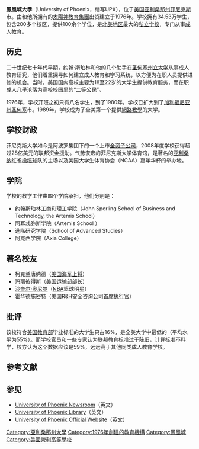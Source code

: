{{Infobox university
| name = 鳳凰城大學<br>University of Phoenix
| image = [[File:University_of_Phoenix_logo.svg|150px]]
| motto = ''We Rise''
| established = {{start date and age|1976}}
| type = [[營利學校|營利學校]]
| president = [[Peter_Cohen|Peter Cohen]]
| city = [[鳳凰城|鳳凰城]]
| state = [[亞利桑那州|亞利桑那州]]
| country = 美國
| undergrad = 249,500<ref name="1Q2013">{{cite news
|first=Kevin
|last=Harlan
|url=http://news.investors.com/business/032513-649210-apollo-group-university-of-phoenix-earnings.htm
|title=University Of Phoenix Enrollment Slides, But EPS Beat
|work=[[Investor's_Business_Daily|Investor's Business Daily]]
|date=March 25, 2013
|accessdate=2013-03-31
|archive-date=2013-05-09
|archive-url=https://web.archive.org/web/20130509010041/http://news.investors.com/business/032513-649210-apollo-group-university-of-phoenix-earnings.htm
|dead-url=no
}}</ref>
| postgrad = 51,300<ref name="1Q2013" />
| postgrad_label = graduate
| staff = 12,000+
| sport = none
| faculty = 20,000+
| campus = [[都市|都市]]
| free_label = 校區
| free = 112個校區與學習中心
| website = [http://www.phoenix.edu phoenix.edu]
}}
{{Portal|大學|Education - Grad Hat.svg}}
'''鳳凰城大學'''（University of Phoenix，缩写UPX），位于[[美国|美国]][[亚利桑那州|亚利桑那州]][[菲尼克斯|菲尼克斯]]市。由{{tsl|en|John Sperling|约翰·斯珀林}}和他所拥有的[[太陽神教育集團|太陽神教育集團]]出资建立于1976年。学校拥有34.53万学生，包含200多个校区，提供100余个学位，是[[北美地区|北美地区]]最大的[[私立学校|私立学校]]，专门从事[[成人教育|成人教育]]。

== 历史 ==
二十世纪七十年代早期，约翰·斯珀林和他的几个助手在[[圣荷西州立大学|圣何塞州立大学]]从事成人教育研究，他们着重探寻如何建立成人教育和学习系统，以方便为在职人员提供进修的机会。当时，美国国内高校主要为18至22岁的大学生提供教育服务，而在职成人几乎沦落为高校校园里的“二等公民”。

1976年，学校开班之初只有八名学生，到了1980年，学校已扩大到了[[加利福尼亚州|加利福尼亚州]][[圣何塞|圣何塞]]市。1989年，学校成为了全美第一个提供[[網路教學|網路教學]]的大学。

== 学校财政 ==
菲尼克斯大学如今是阿波罗集团下的一个上市[[全资子公司|全资子公司]]，2008年度学校获得超过28亿美元的联邦资金援助。气势恢宏的菲尼克斯大学体育馆，是著名的[[亚利桑纳|亚利桑纳]]红雀[[橄榄球|橄榄球]]队的主场以及美国大学生体育协会（NCAA）嘉年华杯的举办地。

== 学院 ==
学校的教学工作由四个学院承担，他们分别是：
*约翰斯珀林工商和理工学院（John Sperling School of Business and Technology, the Artemis School）
*阿耳忒弥斯学院（Artemis School ）
*進階研究学院（School of Advanced Studies）
*阿克西学院（Axia College）

== 著名校友 ==
*柯克兰唐纳德（[[美国海军|美国海军]][[上将|上将]]）
*玛丽彼得斯（[[美国运输部|美国运输部]]部长）
*[[沙奎尔·奥尼尔|沙奎尔·奥尼尔]]（[[NBA|NBA]]篮球明星）
*霍华德施密特（美国R&H安全咨询公司[[首席执行官|首席执行官]]）

== 批评 ==
该校符合[[美国教育部|美国教育部]]毕业标准的大学生只占16%，是全美大学中最低的（平均水平为55%）。而学校官员和一些专家认为联邦教育标准过于陈旧，计算标准不科学，校方认为这个数据应该是59%，远远高于其他同类成人教育学校。

==参考文献==
{{reflist}}

== 参见 ==
*[http://upxnewsroom.com/ University of Phoenix Newsroom]{{Wayback|url=http://upxnewsroom.com/ |date=20081218144325 }}（英文）
*[http://www.apollolibrary.com/ University of Phoenix Library]{{Wayback|url=http://www.apollolibrary.com/ |date=20080724093225 }}（英文）
*[http://www.phoenix.edu/ University of Phoenix Official Website]{{Wayback|url=http://www.phoenix.edu/ |date=20090411031943 }}（英文）

[[Category:亞利桑那州大學|Category:亞利桑那州大學]]
[[Category:1976年創建的教育機構|Category:1976年創建的教育機構]]
[[Category:鳳凰城|Category:鳳凰城]]
[[Category:美國營利高等學校|Category:美國營利高等學校]]